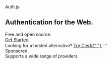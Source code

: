 
<div className="overflow-hidden relative">
  <section className="px-4 mx-auto w-full max-w-7xl h-64">
    <div className="flex flex-col gap-14 items-center mt-20">
      <div className="flex flex-col gap-8 justify-center items-center w-full">
        <span className="text-6xl font-black lg:text-8xl">Auth.js</span>
        <div className="flex flex-col md:flex-row md:gap-8 justify-center md:items-baseline text-2xl font-bold text-center lg:text-3xl">
          <h1>Authentication for the Web.</h1>
          <div>
            <span className="underline-highlight">Free and open source</span>.
          </div>
        </div>
      </div>
    </div>
    <div className="flex flex-row justify-center pt-16 w-full">
      <a
        href="/getting-started"
        className="overflow-hidden group inline-block py-3 px-8 text-xl font-medium text-white bg-violet-500 dark:bg-violet-900 rounded transition hover:scale-110 hover:rotate-2 focus-visible:ring focus:outline-none dark:active:bg-violet-950 active:bg-violet-600"
      >
        Get Started
        <div class="absolute inset-0 flex h-full w-full justify-center [transform:skew(18deg)_translateX(-100%)] group-hover:duration-1000 group-hover:[transform:skew(18deg)_translateX(100%)]">
          <div class="relative h-full w-8 bg-white/20"></div>
        </div>
      </a>
    </div>
    <Blur />
    <div className="overflow-hidden bg-animation -z-10">
      <div id="stars"></div>
      <div id="stars2"></div>
      <div id="stars3"></div>
      <div id="stars4"></div>
    </div>
  </section>
  <section className="flex flex-col items-center px-4 pt-24 pb-24">
    <div className="mb-20 text-lg flex-col items-center flex gap-2">
      <div class="flex items-center flex-col sm:flex-row gap-2">
        Looking for a hosted alternative?
        <a
          href="https://clerk.com?utm_source=sponsorship&utm_medium=website&utm_campaign=authjs&utm_content=cta"
          target="_blank"
          className="flex gap-2 text-[#289ef9]"
        >
          Try Clerk{" "}
          <svg
            width="16"
            data-slot="icon"
            fill="none"
            strokeWidth="1.5"
            stroke="currentColor"
            viewBox="0 0 24 24"
            xmlns="http://www.w3.org/2000/svg"
            aria-hidden="true"
          >
            <path
              strokeLinecap="round"
              strokeLinejoin="round"
              d="M17.25 8.25 21 12m0 0-3.75 3.75M21 12H3"
            ></path>
          </svg>
        </a>
      </div>
      <div className="sponsoredBadge">Sponsored</div>
    </div>
    <FrameworkExamples />
  </section>
  <Guides />
  <section
    className="flex relative h-[40rem] flex-col justify-between items-center pt-24 pb-12
    bg-neutral-200 dark:bg-neutral-900 overflow-hidden"
  >
    <div
      className="z-10 flex gap-4 justify-start items-center text-2xl md:text-3xl font-bold
      text-center text-white lg:text-4xl h-full"
    >
      <div className="leading-normal text-slate-800 dark:text-slate-200 pb-12 dark:drop-shadow-none">
        Supports a wide range of providers
      </div>
    </div>
    <ProviderMarquee />
  </section>
  <Footer className="bg-white dark:bg-neutral-950 py-8 !m-0" />
</div>
